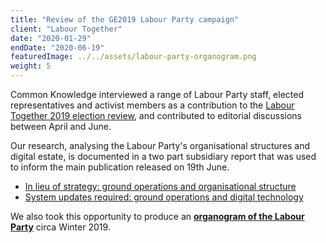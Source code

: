 ```yaml
---
title: "Review of the GE2019 Labour Party campaign"
client: "Labour Together"
date: "2020-01-29"
endDate: "2020-06-19"
featuredImage: ../../assets/labour-party-organogram.png
weight: 5
---
```


Common Knowledge interviewed a range of Labour Party staff, elected representatives and activist members as a contribution to the [Labour Together 2019 election review](https://www.labourtogether.uk/), and contributed to editorial discussions between April and June.

Our research, analysing the Labour Party's organisational structures and digital estate, is documented in a two part subsidiary report that was used to inform the main publication released on 19th June.

- <a href="https://commonknowledge.coop/Labour%20Together%20GE2019%20review%20-%20Common%20Knowledge%20Submission%201%20of%202%20-%20Ground%20game%20and%20organisational%20structure.pdf" target="_blank" rel="noopener noreferrer">In lieu of strategy: ground operations and organisational structure</a>
- <a href="https://commonknowledge.coop/Labour%20Together%20GE2019%20review%20-%20Common%20Knowledge%20Submission%201%20of%202%20-%20Ground%20game%20and%20digital%20estate.pdf" target="_blank" rel="noopener noreferrer">System updates required: ground operations and digital technology</a>

We also took this opportunity to produce an [**organogram of the Labour Party**](https://whimsical.com/M8tVcVzqDWX1GEZLpKxsVV#VsSo8s35UryBjXUEZpKiAM) circa Winter 2019.